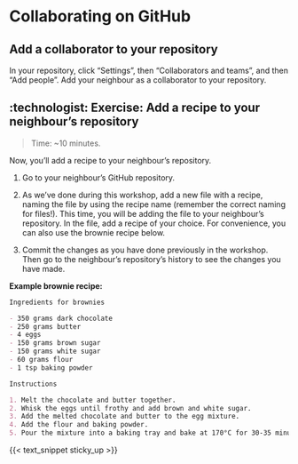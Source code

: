 # Collaborating on GitHub

## Add a collaborator to your repository

<!-- TODO: Add context to this code along -->

In your repository, click "Settings", then "Collaborators and teams",
and then "Add people". Add your neighbour as a collaborator to your
repository.

## :technologist: Exercise: Add a recipe to your neighbour's repository

> Time: \~10 minutes.

Now, you'll add a recipe to your neighbour's repository.

1.  Go to your neighbour's GitHub repository.

2.  As we've done during this workshop, add a new file with a recipe,
    naming the file by using the recipe name (remember the correct
    naming for files!). This time, you will be adding the file to your
    neighbour's repository. In the file, add a recipe of your choice.
    For convenience, you can also use the brownie recipe below.

3.  Commit the changes as you have done previously in the workshop. Then
    go to the neighbour's repository's history to see the changes you
    have made.

**Example brownie recipe:**

``` markdown
Ingredients for brownies

- 350 grams dark chocolate
- 250 grams butter
- 4 eggs
- 150 grams brown sugar
- 150 grams white sugar
- 60 grams flour
- 1 tsp baking powder

Instructions

1. Melt the chocolate and butter together.
2. Whisk the eggs until frothy and add brown and white sugar.
3. Add the melted chocolate and butter to the egg mixture.
4. Add the flour and baking powder.
5. Pour the mixture into a baking tray and bake at 170°C for 30-35 minutes.
```

{{< text_snippet sticky_up >}}
